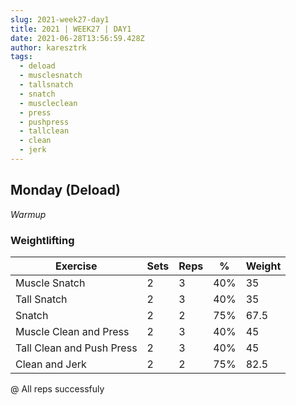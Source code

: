 ```yaml
---
slug: 2021-week27-day1
title: 2021 | WEEK27 | DAY1
date: 2021-06-28T13:56:59.428Z
author: karesztrk
tags:
  - deload
  - musclesnatch
  - tallsnatch
  - snatch
  - muscleclean
  - press
  - pushpress
  - tallclean
  - clean
  - jerk
---
```

## Monday (Deload)

*Warmup*

### Weightlifting

<!--StartFragment-->

| Exercise                  | Sets | Reps | %   | Weight |
| ------------------------- | ---- | ---- | --- | ------ |
| Muscle Snatch             | 2    | 3    | 40% | 35     |
| Tall Snatch               | 2    | 3    | 40% | 35     |
| Snatch                    | 2    | 2    | 75% | 67.5   |
| Muscle Clean and Press    | 2    | 3    | 40% | 45     |
| Tall Clean and Push Press | 2    | 3    | 40% | 45     |
| Clean and Jerk            | 2    | 2    | 75% | 82.5   |

@ All reps successfuly